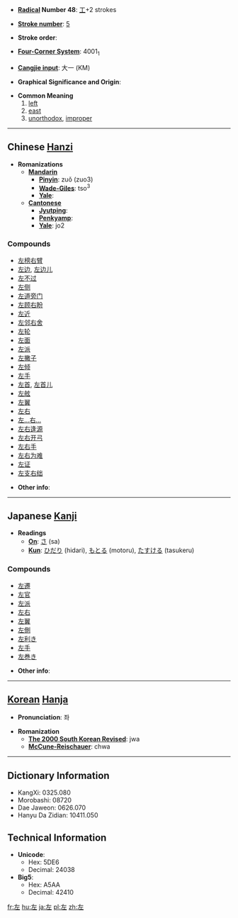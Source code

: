 * '''[[Wiktionary:Chinese radical index| Radical]] Number 48''': [[Wiktionary:Chinese radical index 工|工]]+2 strokes

* '''[[Wiktionary:Chinese total strokes index|Stroke number]]''': [[Wiktionary:Chinese total strokes index 5|5]]

* '''Stroke order''': 

* '''[[Wiktionary:Chinese four corner index|Four-Corner System]]''': 4001<sub>1</sub>

* '''[[Wiktionary:Chinese Cangjie index|Cangjie input]]''': 大一 (KM)

* '''Graphical Significance and Origin''': 

* '''Common Meaning'''
*# [[left]]
*# [[east]]
*# [[unorthodox]], [[improper]]


----

== Chinese [[Hanzi]] ==

* '''Romanizations'''
** '''[[Mandarin]]'''
*** '''[[Pinyin]]''': zuǒ (zuo3)
*** '''[[Wade-Giles]]''': tso<sup>3</sup>
*** '''[[Yale]]''': 
** '''[[Cantonese]]'''
*** '''[[Jyutping]]''':
*** '''[[Penkyamp]]''': 
*** '''[[Yale]]''': jo2

===Compounds===
*[[左榜右臂]]
*[[左边]], [[左边儿]]
*[[左不过]]
*[[左侧]]
*[[左道旁门]]
*[[左顾右盼]]
*[[左近]]
*[[左邻右舍]]
*[[左轮]]
*[[左面]]
*[[左派]]
*[[左撇子]]
*[[左倾]]
*[[左手]]
*[[左首]], [[左首儿]]
*[[左舷]]
*[[左翼]]
*[[左右]]
*[[左…右…]]
*[[左右逢源]]
*[[左右开弓]]
*[[左右手]]
*[[左右为难]]
*[[左证]]
*[[左支右绌]]

* '''Other info''': 

----

== Japanese [[Kanji]] ==

* '''Readings'''
** '''[[On]]''': [[さ]] (sa)
** '''[[Kun]]''': [[ひだり]] (hidari), [[もとる]] (motoru), [[たすける]] (tasukeru)

===Compounds===
*[[左遷]]
*[[左官]]
*[[左派]]
*[[左右]]
*[[左翼]]
*[[左側]]
*[[左利き]]
*[[左手]]
*[[左巻き]]

* '''Other info''':  

----

== [[Korean]] [[Hanja]] ==

* '''Pronunciation''': 좌

* '''Romanization'''
** '''[[The 2000 South Korean Revised Romanization|The 2000 South Korean Revised]]''': jwa
** '''[[McCune-Reischauer]]''': chwa

----

== Dictionary Information ==

* KangXi: 0325.080
* Morobashi: 08720
* Dae Jaweon: 0626.070
* Hanyu Da Zidian: 10411.050

== Technical Information ==

* '''Unicode''':
** Hex: 5DE6
** Decimal: 24038
* '''Big5''':
** Hex: A5AA
** Decimal: 42410

[[fr:左]]
[[hu:左]]
[[ja:左]]
[[pl:左]]
[[zh:左]]